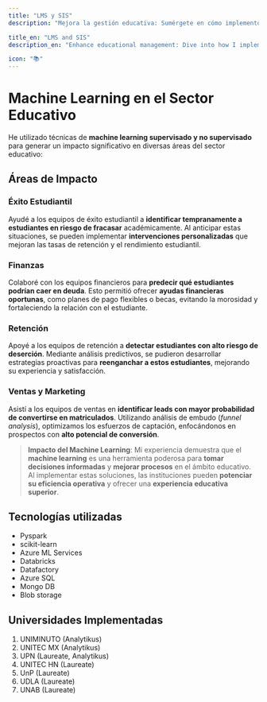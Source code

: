 ```yaml
---
title: "LMS y SIS"
description: "Mejora la gestión educativa: Sumérgete en cómo implemento y optimizo Sistemas de Gestión de Aprendizaje y Sistemas de Información Estudiantil."

title_en: "LMS and SIS"
description_en: "Enhance educational management: Dive into how I implement and optimize Learning Management Systems and Student Information Systems."

icon: "📚"
---
```


# Machine Learning en el Sector Educativo

He utilizado técnicas de **machine learning supervisado y no supervisado** para generar un impacto significativo en diversas áreas del sector educativo:

## Áreas de Impacto

### Éxito Estudiantil

Ayudé a los equipos de éxito estudiantil a **identificar tempranamente a estudiantes en riesgo de fracasar** académicamente. Al anticipar estas situaciones, se pueden implementar **intervenciones personalizadas** que mejoran las tasas de retención y el rendimiento estudiantil.

### Finanzas

Colaboré con los equipos financieros para **predecir qué estudiantes podrían caer en deuda**. Esto permitió ofrecer **ayudas financieras oportunas**, como planes de pago flexibles o becas, evitando la morosidad y fortaleciendo la relación con el estudiante.

### Retención

Apoyé a los equipos de retención a **detectar estudiantes con alto riesgo de deserción**. Mediante análisis predictivos, se pudieron desarrollar estrategias proactivas para **reenganchar a estos estudiantes**, mejorando su experiencia y satisfacción.

### Ventas y Marketing

Asistí a los equipos de ventas en **identificar leads con mayor probabilidad de convertirse en matriculados**. Utilizando análisis de embudo (*funnel analysis*), optimizamos los esfuerzos de captación, enfocándonos en prospectos con **alto potencial de conversión**.

> **Impacto del Machine Learning**: Mi experiencia demuestra que el **machine learning** es una herramienta poderosa para **tomar decisiones informadas** y **mejorar procesos** en el ámbito educativo. Al implementar estas soluciones, las instituciones pueden **potenciar su eficiencia operativa** y ofrecer una **experiencia educativa superior**.

## Tecnologías utilizadas

- Pyspark
- scikit-learn
- Azure ML Services
- Databricks
- Datafactory
- Azure SQL
- Mongo DB
- Blob storage

## Universidades Implementadas

1. UNIMINUTO (Analytikus)
2. UNITEC MX  (Analytikus)
3. UPN (Laureate, Analytikus)
4. UNITEC HN (Laureate)
5. UnP (Laureate)
6. UDLA (Laureate)
7. UNAB (Laureate)
